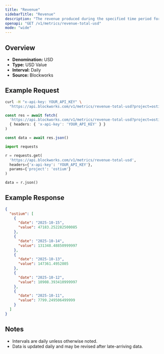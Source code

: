 ```yaml
---
title: "Revenue"
sidebarTitle: "Revenue"
description: "The revenue produced during the specified time period for given project."
openapi: "GET /v1/metrics/revenue-total-usd"
mode: "wide"
---
```


## Overview

- **Denomination:** USD
- **Type:** USD Value
- **Interval:** Daily
- **Source:** Blockworks

## Example Request

<CodeGroup>

```bash cURL
curl -H "x-api-key: YOUR_API_KEY" \
  "https://api.blockworks.com/v1/metrics/revenue-total-usd?project=ostium"
```

```typescript TypeScript
const res = await fetch(
  'https://api.blockworks.com/v1/metrics/revenue-total-usd?project=ostium',
  { headers: { 'x-api-key': 'YOUR_API_KEY' } }
)

const data = await res.json()
```

```python Python
import requests

r = requests.get(
  'https://api.blockworks.com/v1/metrics/revenue-total-usd',
  headers={'x-api-key': 'YOUR_API_KEY'},
  params={'project': 'ostium'}
)

data = r.json()
```

</CodeGroup>

## Example Response

```json
{
  "ostium": [
    {
      "date": "2025-10-15",
      "value": 47183.252282500085
    },
    {
      "date": "2025-10-14",
      "value": 131348.48850999997
    },
    {
      "date": "2025-10-13",
      "value": 147361.4952805
    },
    {
      "date": "2025-10-12",
      "value": 10908.393410999997
    },
    {
      "date": "2025-10-11",
      "value": 7799.249506499999
    }
  ]
}
```

## Notes
- Intervals are daily unless otherwise noted.
- Data is updated daily and may be revised after late-arriving data.